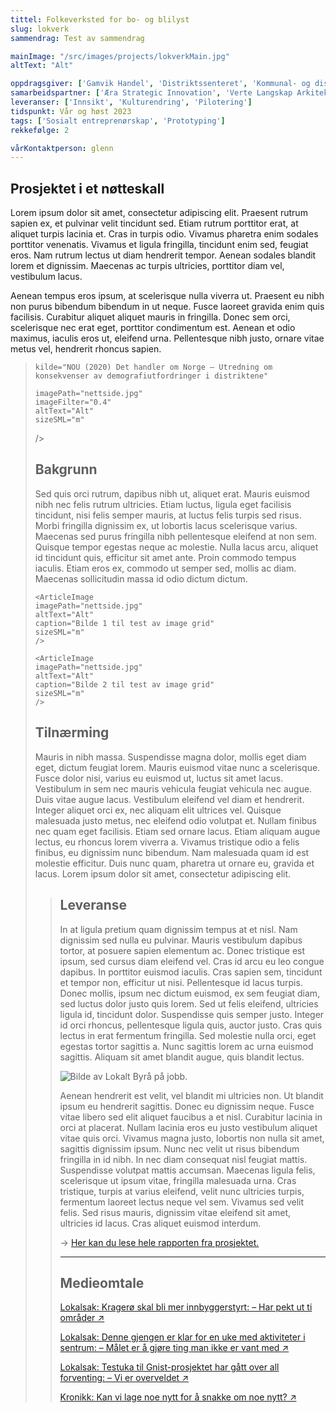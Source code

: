 ```yaml
---
tittel: Folkeverksted for bo- og blilyst
slug: lokverk
sammendrag: Test av sammendrag

mainImage: "/src/images/projects/lokverkMain.jpg"
altText: "Alt"

oppdragsgiver: ['Gamvik Handel', 'Distriktssenteret', 'Kommunal- og distriktsdepartementet']
samarbeidspartner: ['Æra Strategic Innovation', 'Verte Langskap Arkitektur']
leveranser: ['Innsikt', 'Kulturendring', 'Pilotering']
tidspunkt: Vår og høst 2023
tags: ['Sosialt entreprenørskap', 'Prototyping']
rekkefølge: 2

vårKontaktperson: glenn
---
```





## Prosjektet i et nøtteskall 

Lorem ipsum dolor sit amet, consectetur adipiscing elit. Praesent rutrum sapien ex, et pulvinar velit tincidunt sed. Etiam rutrum porttitor erat, at aliquet turpis lacinia et. Cras in turpis odio. Vivamus pharetra enim sodales porttitor venenatis. Vivamus et ligula fringilla, tincidunt enim sed, feugiat eros. Nam rutrum lectus ut diam hendrerit tempor. Aenean sodales blandit lorem et dignissim. Maecenas ac turpis ultricies, porttitor diam vel, vestibulum lacus.

<ArticleImage 
    imagePath="nettside.jpg"
    altText="Alt"
    caption="Test av large image component"
    sizeSML="m"
/>

Aenean tempus eros ipsum, at scelerisque nulla viverra ut. Praesent eu nibh non purus bibendum bibendum in ut neque. Fusce laoreet gravida enim quis facilisis. Curabitur aliquet aliquet mauris in fringilla. Donec sem orci, scelerisque nec erat eget, porttitor condimentum est. Aenean et odio maximus, iaculis eros ut, eleifend urna. Pellentesque nibh justo, ornare vitae metus vel, hendrerit rhoncus sapien.

<Blockquote
    sitat="I den tradisjonelle distriktspolitikken har intensjonen primært vært å møte utfordringene med tiltak for næringsutvikling og jobbskaping. Utvalget mener at utfordringene er mer sammensatte, og at de følgelig må møtes med et langt bredere spekter av tiltak. Tilgang til gode tjenester er viktig for alle, men krever andre løsninger i områder med spredt bosetting."

    kilde="NOU (2020) Det handler om Norge – Utredning om konsekvenser av demografiutfordringer i distriktene"
    
    imagePath="nettside.jpg"
    imageFilter="0.4"
    altText="Alt"
    sizeSML="m"
/>

## Bakgrunn

Sed quis orci rutrum, dapibus nibh ut, aliquet erat. Mauris euismod nibh nec felis rutrum ultricies. Etiam luctus, ligula eget facilisis tincidunt, nisi felis semper mauris, at luctus felis turpis sed risus. Morbi fringilla dignissim ex, ut lobortis lacus scelerisque varius. Maecenas sed purus fringilla nibh pellentesque eleifend at non sem. Quisque tempor egestas neque ac molestie. Nulla lacus arcu, aliquet id tincidunt quis, efficitur sit amet ante. Proin commodo tempus iaculis. Etiam eros ex, commodo ut semper sed, mollis ac diam. Maecenas sollicitudin massa id odio dictum dictum.

<ImageGrid>

    <ArticleImage 
    imagePath="nettside.jpg"
    altText="Alt"
    caption="Bilde 1 til test av image grid"
    sizeSML="m"
    />

    <ArticleImage 
    imagePath="nettside.jpg"
    altText="Alt"
    caption="Bilde 2 til test av image grid"
    sizeSML="m"
    />

</ImageGrid>

## Tilnærming

Mauris in nibh massa. Suspendisse magna dolor, mollis eget diam eget, dictum feugiat lorem. Mauris euismod vitae nunc a scelerisque. Fusce dolor nisi, varius eu euismod ut, luctus sit amet lacus. Vestibulum in sem nec mauris vehicula feugiat vehicula nec augue. Duis vitae augue lacus. Vestibulum eleifend vel diam et hendrerit. Integer aliquet orci ex, nec aliquam elit ultrices vel. Quisque malesuada justo metus, nec eleifend odio volutpat et. Nullam finibus nec quam eget facilisis. Etiam sed ornare lacus. Etiam aliquam augue lectus, eu rhoncus lorem viverra a. Vivamus tristique odio a felis finibus, eu dignissim nunc bibendum. Nam malesuada quam id est molestie efficitur. Duis nunc quam, pharetra ut ornare eu, gravida et lacus. Lorem ipsum dolor sit amet, consectetur adipiscing elit.

<Blockquote
    sitat="Det e sju år siden æ har hatt en or'ntlig fæst!"
    kilde="Sindre, 7 år"
    imageFilter="0.7"
    altText="Alt"
    sizeSML="m"
/>

## Leveranse

In at ligula pretium quam dignissim tempus at et nisl. Nam dignissim sed nulla eu pulvinar. Mauris vestibulum dapibus tortor, at posuere sapien elementum ac. Donec tristique est ipsum, sed cursus diam eleifend vel. Cras id arcu eu leo congue dapibus. In porttitor euismod iaculis. Cras sapien sem, tincidunt et tempor non, efficitur ut nisi. Pellentesque id lacus turpis. Donec mollis, ipsum nec dictum euismod, ex sem feugiat diam, sed luctus dolor justo quis lorem. Sed ut felis eleifend, ultricies ligula id, tincidunt dolor. Suspendisse quis semper justo. Integer id orci rhoncus, pellentesque ligula quis, auctor justo. Cras quis lectus in erat fermentum fringilla. Sed molestie nulla orci, eget egestas tortor sagittis a. Nunc sagittis lorem ac urna euismod sagittis. Aliquam sit amet blandit augue, quis blandit lectus.

![Bilde av Lokalt Byrå på jobb.](../../images/projects/nettside.jpg)

Aenean hendrerit est velit, vel blandit mi ultricies non. Ut blandit ipsum eu hendrerit sagittis. Donec eu dignissim neque. Fusce vitae libero sed elit aliquet faucibus a et nisl. Curabitur lacinia in orci at placerat. Nullam lacinia eros eu justo vestibulum aliquet vitae quis orci. Vivamus magna justo, lobortis non nulla sit amet, sagittis dignissim ipsum. Nunc nec velit ut risus bibendum fringilla in id nibh. In nec diam consequat nisl feugiat mattis. Suspendisse volutpat mattis accumsan. Maecenas ligula felis, scelerisque ut ipsum vitae, fringilla malesuada urna. Cras tristique, turpis at varius eleifend, velit nunc ultricies turpis, fermentum laoreet lectus neque vel sem. Vivamus sed velit felis. Sed risus mauris, dignissim vitae eleifend sit amet, ultricies id lacus. Cras aliquet euismod interdum. 

→ [Her kan du lese hele rapporten fra prosjektet.](https://duckduckgo.com)

***

## Medieomtale

[Lokalsak: Kragerø skal bli mer innbyggerstyrt: – Har pekt ut ti områder ↗](https://duckduckgo.com)

[Lokalsak: Denne gjengen er klar for en uke med aktiviteter i sentrum: – Målet er å gjøre ting man ikke er vant med ↗](https://duckduckgo.com)

[Lokalsak: Testuka til Gnist-prosjektet har gått over all forventing: – Vi er overveldet ↗](https://duckduckgo.com)

[Kronikk: Kan vi lage noe nytt for å snakke om noe nytt? ↗](https://duckduckgo.com)